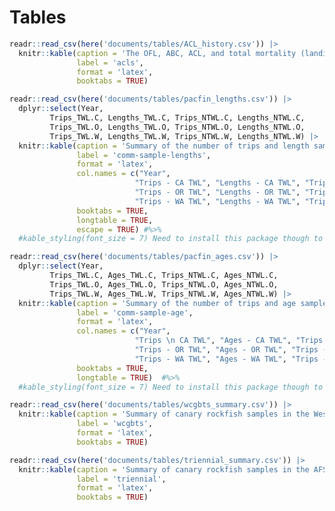 \clearpage
\floatplacement{table}{H}

# Tables


```r
readr::read_csv(here('documents/tables/ACL_history.csv')) |>
  knitr::kable(caption = 'The OFL, ABC, ACL, and total mortality (landings + discards) in metric tons',
               label = 'acls', 
               format = 'latex',
               booktabs = TRUE)
```

<!-- ======================================================= -->
<!-- ********  Commercial sample size tables *************** --> 
<!-- ======================================================= -->

```r
readr::read_csv(here('documents/tables/pacfin_lengths.csv')) |>
  dplyr::select(Year, 
         Trips_TWL.C, Lengths_TWL.C, Trips_NTWL.C, Lengths_NTWL.C,
         Trips_TWL.O, Lengths_TWL.O, Trips_NTWL.O, Lengths_NTWL.O,
         Trips_TWL.W, Lengths_TWL.W, Trips_NTWL.W, Lengths_NTWL.W) |>
  knitr::kable(caption = 'Summary of the number of trips and length samples for commercial fleets',
               label = 'comm-sample-lengths', 
               format = 'latex',
               col.names = c("Year",
                            "Trips - CA TWL", "Lengths - CA TWL", "Trips - CA NTWL", "Lengths - NCA TWL", 
                            "Trips - OR TWL", "Lengths - OR TWL", "Trips - OR NTWL", "Lengths - OR TWL", 
                            "Trips - WA TWL", "Lengths - WA TWL", "Trips - WA NTWL", "Lengths - WA TWL"),
               booktabs = TRUE,
               longtable = TRUE,
               escape = TRUE) #%>%
  #kable_styling(font_size = 7) Need to install this package though to have this work
```


```r

readr::read_csv(here('documents/tables/pacfin_ages.csv')) |>
  dplyr::select(Year, 
         Trips_TWL.C, Ages_TWL.C, Trips_NTWL.C, Ages_NTWL.C,
         Trips_TWL.O, Ages_TWL.O, Trips_NTWL.O, Ages_NTWL.O,
         Trips_TWL.W, Ages_TWL.W, Trips_NTWL.W, Ages_NTWL.W) |>
  knitr::kable(caption = 'Summary of the number of trips and age samples for commercial fleets',
               label = 'comm-sample-age', 
               format = 'latex',
               col.names = c("Year",
                            "Trips \n CA TWL", "Ages - CA TWL", "Trips - CA NTWL", "Ages - NCA TWL", 
                            "Trips - OR TWL", "Ages - OR TWL", "Trips - OR NTWL", "Ages - OR TWL", 
                            "Trips - WA TWL", "Ages - WA TWL", "Trips - WA NTWL", "Ages - WA TWL"),
               booktabs = TRUE,
               longtable = TRUE)  #%>%
  #kable_styling(font_size = 7) Need to install this package though to have this work
```

<!-- ======================================================= -->
<!-- ********  Survey sample size tables *************** --> 
<!-- ======================================================= -->

```r
readr::read_csv(here('documents/tables/wcgbts_summary.csv')) |>
  knitr::kable(caption = 'Summary of canary rockfish samples in the West Coast Groundfish Bottomtrawl Survey (WCGBTS), extracted February 13, 2023',
               label = 'wcgbts', 
               format = 'latex',
               booktabs = TRUE)
```

```r
readr::read_csv(here('documents/tables/triennial_summary.csv')) |>
  knitr::kable(caption = 'Summary of canary rockfish samples in the AFSC/NWFSC West Coast Triennial Shelf Survey (Triennial), extracted May 1, 2023',
               label = 'triennial', 
               format = 'latex',
               booktabs = TRUE)
```
